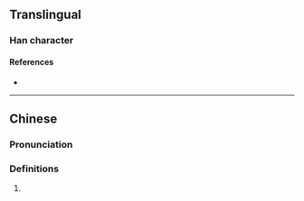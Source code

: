 {{character info/new}}
==Translingual==

===Han character===
{{Han char|rn=86|rad=火|as=02|sn=6|four=|canj=FLN|ids=⿰火刂}}

====References====
* {{Han ref|kx=0666.020|dkj=18862|dj=1075.090|hdz=32188.060|uh=7072|ud=28786}}

----

==Chinese==
{{zh-forms}}

===Pronunciation===
{{zh-pron
|m=xiāo
|c=haau1
|mc=
|oc=
|ma=
|cat=
}}

===Definitions===
{{zh-hanzi}}

# {{rfdef|lang=zh}}